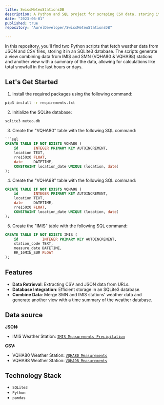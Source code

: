 ```yaml
---
title: SwissMeteoStationsDB
description: A Python and SQL project for scraping CSV data, storing it in a database, and using SQL to link ski stations with nearby weather stations. The algorithm determines optimal snow conditions for users and sends notifications via the upcoming app.
date: "2023-06-01"
published: true
repository: "AurelDeveloper/SwissMeteoStationsDB"
  
---
```


In this repository, you'll find two Python scripts that fetch weather data from JSON and CSV files, storing it in an SQLite3 database. The scripts generate a view combining data from IMIS and SMN (VQHA80 & VQHA98) stations and another view with a summary of the data, allowing for calculations like total snowfall in the last hours or days.

## Let's Get Started
1. Install the required packages using the following command:
```bash
pip3 install -r requirements.txt
   ```

2. Initialize the SQLite database:
```bash
sqlite3 meteo.db
   ```

3. Create the "VQHA80" table with the following SQL command:
```sql
```sql
CREATE TABLE IF NOT EXISTS VQHA80 (
    id       INTEGER PRIMARY KEY AUTOINCREMENT,
    location TEXT,
    rre150z0 FLOAT,
    date     DATETIME,
    CONSTRAINT location_date UNIQUE (location, date)
);
   ```

4. Create the "VQHA98" table with the following SQL command:
```sql
CREATE TABLE IF NOT EXISTS VQHA98 (
    id       INTEGER PRIMARY KEY AUTOINCREMENT,
    location TEXT,
    date     DATETIME,
    rre150z0 FLOAT,
    CONSTRAINT location_date UNIQUE (location, date)
);
   ```

5. Create the "IMIS" table with the following SQL command:
```sql
CREATE TABLE IF NOT EXISTS IMIS (
    id           INTEGER PRIMARY KEY AUTOINCREMENT,
    station_code TEXT,
    measure_date DATETIME,
    RR_10MIN_SUM FLOAT
);
   ```

## Features

- **Data Retrieval**: Extracting CSV and JSON data from URLs.
- **Database Integration**: Efficient storage in an SQLite3 database.
- **Combine Data**: Merge SMN and IMIS stations' weather data and generate another view with a time summary of the weather database.

## Data source

**JSON:**
- IMIS Weather Station: [`IMIS Measurements Precipitation`](https://measurement-api.slf.ch/public/api/imis/measurements-precipitation)

**CSV:**
- VQHA80 Weather Station: [`VQHA80 Measurements`](https://data.geo.admin.ch/ch.meteoschweiz.messwerte-aktuell/VQHA80.csv)
- VQHA98 Weather Station: [`VQHA98 Measurements`](https://data.geo.admin.ch/ch.meteoschweiz.messwerte-aktuell/VQHA98.csv)

## Technology Stack

- `SQLite3`
- `Python`
- `pandas`
